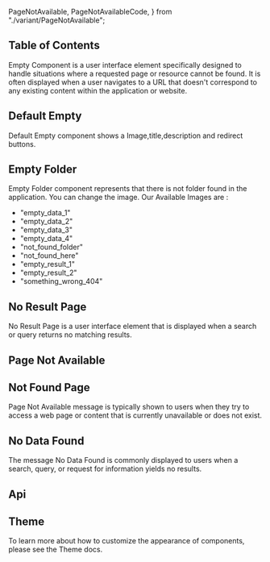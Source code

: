   PageNotAvailable,
  PageNotAvailableCode,
} from "./variant/PageNotAvailable";


## Table of Contents

Empty Component is a user interface element specifically designed to handle situations where a requested page or resource cannot be found. It is often displayed when a user navigates to a URL that doesn't correspond to any existing content within the application or website.

## Default Empty

Default Empty component shows a Image,title,description and redirect buttons.

<CodePreview code={DefaultEmptyCode}>
  <DefaultEmpty />
</CodePreview>

## Empty Folder

Empty Folder component represents that there is not folder found in the application. You can change the image. Our Available Images are :

- "empty_data_1"
- "empty_data_2"
- "empty_data_3"
- "empty_data_4"
- "not_found_folder"
- "not_found_here"
- "empty_result_1"
- "empty_result_2"
- "something_wrong_404"

<CodePreview code={EmptyFolderCode}>
  <EmptyFolder />
</CodePreview>

## No Result Page

No Result Page is a user interface element that is displayed when a search or query returns no matching results.

<CodePreview code={NoResultPageCode}>
  <NoResultPage />
</CodePreview>

## Page Not Available

<CodePreview code={PageNotAvailableCode}>
  <PageNotAvailable />
</CodePreview>

## Not Found Page

Page Not Available message is typically shown to users when they try to access a web page or content that is currently unavailable or does not exist.

<CodePreview code={NotFoundPageCode}>
  <NotFoundPage />
</CodePreview>

## No Data Found

The message No Data Found is commonly displayed to users when a search, query, or request for information yields no results.

<CodePreview code={NoDataFoundCode}>
  <NoDataFound />
</CodePreview>

## Api

<ComponentApi data={emptyApiData} />

## Theme

To learn more about how to customize the appearance of components, please see the Theme docs.

<CssThemePreview code={useTheme().theme.empty} />
